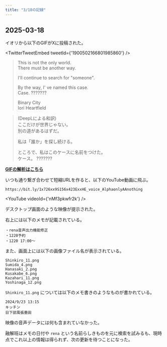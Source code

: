 ```yaml
---
title: "3/18の記録"
---
```



## 2025-03-18

イオリから以下のGIFがXに投稿された。

<TwitterTweetEmbed
  tweetId={'1900502166801985860'}
/>

> This is not the only world.  
> There must be another way.  
>
> I'll continue to search for "someone".  
> 
> By the way, I' ve named this case.  
> Case.  ???????  
> 
> Binary City  
> Iori Heartfield

> (DeepLによる和訳)  
> ここだけが世界じゃない。  
> 別の道があるはずだ。  
>
> 私は「誰か」を探し続ける。  
> 
> ところで、私はこのケースに名前をつけた。  
> ケース。 ???????  

**[GIFの解析はこちら](./0318/iori_post)**

いつも通り繋ぎ合わせて短縮URLを作ると、以下のYouTube動画に飛ぶ。

```
https://bit.ly/1x726xx9S156x423ExxHE_voice_AlphaonlyAAnothing
```

<YouTube
  videoId={'nMf3pkwfr2k'}
/>

デスクトップ画面のような映像が提示された。

右上には以下のメモが記載されている。

```
・rena音声出力機能修正
・1220予約
・1220 17:00～
```

また、画面上には以下の画像ファイル名が表示されている。

```
Shinkiro_11.png
Sumida_4.png
Hanasaki_2.png
Kusakabe_6.png
Kazahari_11.png
Yoshinaga_12.png
```

`Shinkiro_11.png` については以下のメモ書きのようなものが書かれている。

```
2024/9/23 13:15
キッチン
日下部風張墨田
```

映像の音声データには何も含まれていなかった。

融解班はメモの日付や `rena` という名前らしきものを元に検索を試みるも、現時点でこれ以上の情報は得られず、次の更新を待つことになった。